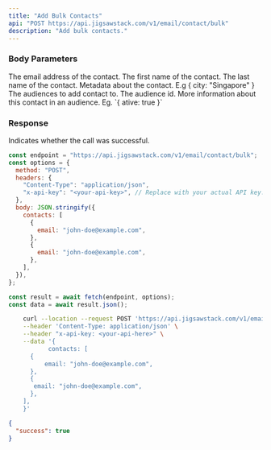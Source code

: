 ```yaml
---
title: "Add Bulk Contacts"
api: "POST https://api.jigsawstack.com/v1/email/contact/bulk"
description: "Add bulk contacts."
---
```


### Body Parameters

<ParamField body="contacts" type="array<object>" required>
<Expandable title="property" defaultOpen="true">
<ParamField body="email" type="string" required>
The email address of the contact.
</ParamField>
<ParamField body="first_name" type="string">
The first name of the contact.
</ParamField>
<ParamField body="last_name" type="string">The last name of the contact.</ParamField>

<ParamField body="metadata" type="object">
  Metadata about the contact. E.g { city: "Singapore" }
</ParamField>

<ParamField body="audiences" type="array">
  The audiences to add contact to.
  <Expandable title="property" defaultOpen="true">
    <ParamField body="audience_id" type="string">
      The audience id.
    </ParamField>
    <ParamField body="audience_metadata" type="object">
      More information about this contact in an audience. Eg. `{ ative: true }`
    </ParamField>
  </Expandable>
</ParamField>

</Expandable>
</ParamField>

<Snippet file="header.mdx" />

### Response

<ResponseField name="success" type="boolean">
  Indicates whether the call was successful.
</ResponseField>

<RequestExample>

```javascript Node.js
const endpoint = "https://api.jigsawstack.com/v1/email/contact/bulk";
const options = {
  method: "POST",
  headers: {
    "Content-Type": "application/json",
    "x-api-key": "<your-api-key>", // Replace with your actual API key.
  },
  body: JSON.stringify({
    contacts: [
      {
        email: "john-doe@example.com",
      },
      {
        email: "john-doe@example.com",
      },
    ],
  }),
};

const result = await fetch(endpoint, options);
const data = await result.json();
```

```bash cURL
    curl --location --request POST 'https://api.jigsawstack.com/v1/email/contact/bulk' \
    --header 'Content-Type: application/json' \
    --header "x-api-key: <your-api-here>" \
    --data '{
           contacts: [
      {
          email: "john-doe@example.com",
      },
      {
       email: "john-doe@example.com",
      },
    ],
    }'
```

</RequestExample>

<ResponseExample>

```json Response
{
  "success": true
}
```

</ResponseExample>
